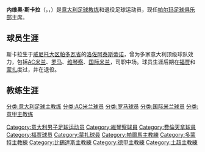 {{blpsources|time=2017-03-05T00:48:12+00:00}}
{{Expand language|time=2017-03-05T00:48:12+00:00}}
{{noteTA
|G1=Football
|G2=uefa
}}

{{Infobox football biography
| name = Nevio Scala
| image =Nevio Scala - Milan 1967-68.jpg
| birth_date = {{birth date and age|df=yes|1947|11|22}}
| birth_place = 意大利[[洛佐阿泰斯蒂诺|洛佐阿泰斯蒂诺]]
| currentclub = [[帕尔马足球俱乐部|帕尔马]] (主席)
| position = [[中场|中场]]
| youthyears1 =  | youthclubs1 = [[AC米兰足球俱乐部|AC米兰]]
| years1 = 1965–1969 | clubs1 = [[AC米兰足球俱乐部|AC米兰]] | caps1 = 11 | goals1 = 0
| years2 = 1966–1967 | clubs2 = → [[罗马体育俱乐部|罗马]] (租借) | caps2 = 28 | goals2 = 1
| years3 = 1969–1971 | clubs3 = [[维琴察足球会|维琴察]] | caps3 = 59 | goals3 = 2
| years4 = 1971–1973 | clubs4 = [[佛罗伦萨足球俱乐部|佛罗伦萨]] | caps4 = 50 | goals4 = 6
| years5 = 1973–1975 | clubs5 = [[国际米兰足球俱乐部|国际米兰]] | caps5 = 26 | goals5 = 1
| years6 = 1975–1976 | clubs6 = [[AC米兰足球俱乐部|AC米兰]] | caps6 = 23 | goals6 = 0
| years7 = 1976–1979 | clubs7 = [[福贾足球会|福贾]] | caps7 = 85 | goals7 = 2
| years8 = 1979–1980 | clubs8 = [[蒙沙拜安卡1912足球會|蒙扎]] | caps8 = 14 | goals8 = 0
| years9 = 1980–1981 | clubs9 = U.S. Adriese  | caps9 = 23 | goals9 = 1
| manageryears1 = 1988–1989 | managerclubs1 = [[雷吉纳足球俱乐部|雷吉纳]]
| manageryears2 = 1989–1996 | managerclubs2 = [[帕尔马足球俱乐部|帕尔马]]
| manageryears3 = 1996–1997 | managerclubs3 = [[佩鲁贾足球俱乐部|佩鲁贾]]
| manageryears4 = 1997–1998 | managerclubs4 = [[多特蒙德足球俱乐部|多特蒙德]]
| manageryears5 = 2000–2001 | managerclubs5 = [[贝西克塔什体操俱乐部|贝西克塔什]]
| manageryears6 = 2002      | managerclubs6 = [[顿涅茨克矿工|顿涅茨克矿工]]
| manageryears7 = 2004      | managerclubs7 = [[莫斯科斯巴达|莫斯科斯巴达]]
}}
'''内维奥·斯卡拉'''（{{lang-it|Nevio Scala}}，{{IPA-it|ˈnɛvjo ˈskala}}，{{bd|1947年|11月22日|||Nevio Scala}}）是[[意大利|意大利]][[领队_(足球)|足球教练]]和退役足球运动员，现任[[帕尔玛足球俱乐部|帕尔玛足球俱乐部]]主席。

==球员生涯==
斯卡拉生于[[威尼托大区|威尼托大区]][[帕多瓦省|帕多瓦省]]的[[洛佐阿泰斯蒂诺|洛佐阿泰斯蒂诺]]，曾为多家意大利顶级球队效力，包括[[AC米兰|AC米兰]]、[[罗马足球俱乐部|罗马]]、[[维琴察足球俱乐部|维琴察]]、[[国际米兰|国际米兰]]，司职中场。球员生涯后期在[[福贾足球俱乐部|福贾]]和[[蒙沙拜安卡1912足球會|蒙扎]]度过，并在{{link-en|阿德里亚体育联盟|U.S._Adriese|阿德里亚}}退役。

==教练生涯==

{{DEFAULTSORT:Scala, Nevio}}
[[Category:意大利男子足球运动员|Category:意大利男子足球运动员]]
[[分类:意大利足球主教练|分类:意大利足球主教练]]
[[分类:AC米兰球员|分类:AC米兰球员]]
[[分类:罗马球员|分类:罗马球员]]
[[Category:維琴察球員|Category:維琴察球員]]
[[Category:費倫天拿球員|Category:費倫天拿球員]]
[[分类:国际米兰球员|分类:国际米兰球员]]
[[Category:福贾球员|Category:福贾球员]]
[[Category:蒙扎球員|Category:蒙扎球員]]
[[Category:帕爾馬主教練|Category:帕爾馬主教練]]
[[Category:多蒙特主教練|Category:多蒙特主教練]]
[[Category:比錫達斯主教練|Category:比錫達斯主教練]]
[[分类:意甲主教练|分类:意甲主教练]]
[[Category:德甲主教練|Category:德甲主教練]]
[[Category:土超主教練|Category:土超主教練]]